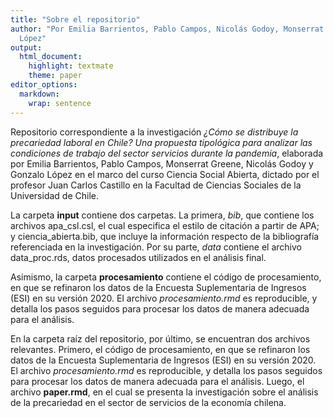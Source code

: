 ```yaml
---
title: "Sobre el repositorio"
author: "Por Emilia Barrientos, Pablo Campos, Nicolás Godoy, Monserrat Greene y Gonzalo
  López"
output:
  html_document:
    highlight: textmate
    theme: paper
editor_options: 
  markdown: 
    wrap: sentence
---
```


Repositorio correspondiente a la investigación *¿Cómo se distribuye la precariedad laboral en Chile? Una propuesta tipológica para analizar las condiciones de trabajo del sector servicios durante la pandemia*, elaborada por Emilia Barrientos, Pablo Campos, Monserrat Greene, Nicolás Godoy y Gonzalo López en el marco del curso Ciencia Social Abierta, dictado por el profesor Juan Carlos Castillo en la Facultad de Ciencias Sociales de la Universidad de Chile. 

La carpeta **input** contiene dos carpetas. La primera, _bib_, que contiene los archivos apa_csl.csl, el cual especifica el estilo de citación a partir de APA; y ciencia_abierta.bib, que incluye la información respecto de la bibliografía referenciada en la investigación. Por su parte, _data_ contiene el archivo data_proc.rds, datos procesados utilizados en el análisis final. 

Asimismo, la carpeta **procesamiento** contiene el código de procesamiento, en que se refinaron los datos de la Encuesta Suplementaria de Ingresos (ESI) en su versión 2020. El archivo _procesamiento.rmd_ es reproducible, y detalla los pasos seguidos para procesar los datos de manera adecuada para el análisis. 

En la carpeta raíz del repositorio, por último, se encuentran dos archivos relevantes. Primero,  el código de procesamiento, en que se refinaron los datos de la Encuesta Suplementaria de Ingresos (ESI) en su versión 2020. El archivo _procesamiento.rmd_ es reproducible, y detalla los pasos seguidos para procesar los datos de manera adecuada para el análisis. Luego, el archivo **paper.rmd**, en el cual se presenta la investigación sobre el análisis de la precariedad en el sector de servicios de la economía chilena. 